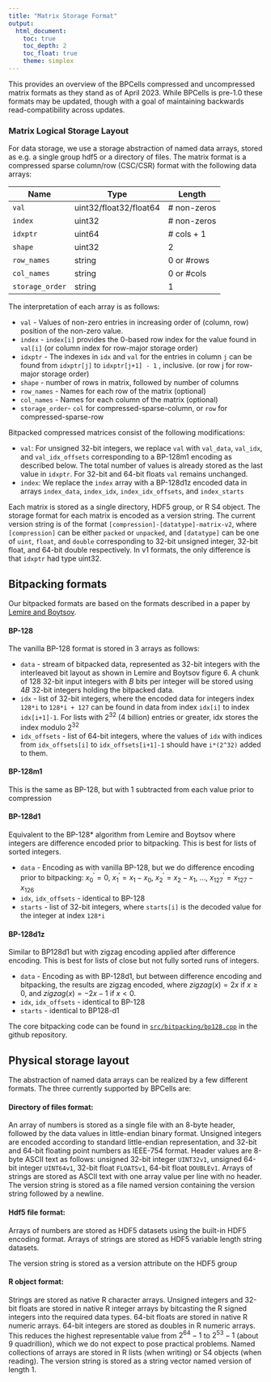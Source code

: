 ```yaml
---
title: "Matrix Storage Format"
output: 
  html_document:
    toc: true
    toc_depth: 2
    toc_float: true
    theme: simplex
---
```


This provides an overview of the BPCells compressed and uncompressed matrix
formats as they stand as of April 2023. While BPCells is pre-1.0 these formats
may be updated, though with a goal of maintaining backwards read-compatibility
across updates.

### Matrix Logical Storage Layout

For data storage, we use a storage abstraction of named data arrays, stored as
e.g. a single group hdf5 or a directory of files. The matrix format is a
compressed sparse column/row (CSC/CSR) format with the following data arrays:

| Name            | Type                   | Length      |
| --------------- | ---------------------- | ----------- |
| `val`           | uint32/float32/float64 | # non-zeros |
| `index`         | uint32                 | # non-zeros |
| `idxptr`        | uint64                 | # cols + 1  |
| `shape`         | uint32                 | 2           |
| `row_names`     | string                 | 0 or #rows  |
| `col_names`     | string                 | 0 or #cols  |
| `storage_order` | string                 | 1           |

The interpretation of each array is as follows:

- `val` - Values of non-zero entries in increasing order of (column, row)
  position of the non-zero value.
- `index` - `index[i]` provides the 0-based row index for the value found in
  `val[i]` (or column index for row-major storage order)
- `idxptr` - The indexes in `idx` and `val` for the entries in column `j` can be
  found from `idxptr[j]` to `idxptr[j+1] - 1` , inclusive. (or row j for
  row-major storage order)
- `shape` - number of rows in matrix, followed by number of columns 
- `row_names` - Names for each row of the matrix (optional) 
- `col_names` - Names for each column of the matrix (optional) 
- `storage_order`- `col` for compressed-sparse-column, or `row` for compressed-sparse-row 

Bitpacked compressed matrices consist of the following modifications:

- `val`: For unsigned 32-bit integers, we replace `val` with `val_data`,
  `val_idx`, and `val_idx_offsets` corresponding to a BP-128m1 encoding as
  described below. The total number of values is already stored as the last
  value in `idxptr`. For 32-bit and 64-bit floats `val` remains unchanged.
- `index`: We replace the `index` array with a BP-128d1z encoded data in arrays
  `index_data`, `index_idx`, `index_idx_offsets`, and `index_starts`

Each matrix is stored as a single directory, HDF5 group, or R S4 object. The
storage format for each matrix is encoded as a version string. The current
version string is of the format `[compression]-[datatype]-matrix-v2`, where
`[compression]` can be either `packed` or `unpacked`, and `[datatype]` can be
one of `uint`, `float`, and `double` corresponding to 32-bit unsigned integer,
32-bit float, and 64-bit double respectively. In v1 formats, the only difference
is that `idxptr` had type uint32.

## Bitpacking formats

Our bitpacked formats are based on the formats described in a paper by
[Lemire and Boytsov](https://arxiv.org/abs/1209.2137).

#### BP-128

The vanilla BP-128 format is stored in 3 arrays as follows:

- `data` - stream of bitpacked data, represented as 32-bit integers with the
  interleaved bit layout as shown in Lemire and Boytsov figure 6. A chunk of 128
  32-bit input integers with $B$ bits per integer will be stored using $4B$
  32-bit integers holding the bitpacked data.
- `idx` - list of 32-bit integers, where the encoded data for integers index
  `128*i` to `128*i + 127` can be found in data from index `idx[i]` to index
  `idx[i+1]-1`. For lists with $2^{32}$ (4 billion) entries or greater, idx
  stores the index modulo $2^{32}$
- `idx_offsets` - list of 64-bit integers, where the values of `idx` with
  indices from `idx_offsets[i]` to `idx_offsets[i+1]-1` should have `i*(2^32)`
  added to them.

#### BP-128m1

This is the same as BP-128, but with 1 subtracted from each value prior to compression

#### BP-128d1

Equivalent to the BP-128* algorithm from Lemire and Boytsov where integers are
difference encoded prior to bitpacking. This is best for lists of sorted
integers.

-  `data` - Encoding as with vanilla BP-128, but we do difference encoding prior
   to bitpacking: $x_{0}^{\prime}=0$, $x_{1}^{\prime}=x_{1}-x_{0}$,
   $x_{2}^{\prime}=x_{2}-x_{1}$, ..., $x_{127}^{\prime}=x_{127}-x_{126}$
- `idx`, `idx_offsets` - identical to BP-128
- `starts` - list of 32-bit integers, where `starts[i]` is the decoded value for the integer at index `128*i`

#### BP-128d1z

Similar to BP128d1 but with zigzag encoding applied after difference encoding.
This is best for lists of close but not fully sorted runs of integers.

- `data` - Encoding as with BP-128d1, but between difference encoding and
  bitpacking, the results are zigzag encoded, where $zigzag(x)=2x$ if $x\geq0$,
  and $zigzag(x)=-2x-1$ if $x<0$.
- `idx`, `idx_offsets` - identical to BP-128
- `starts` - identical to BP128-d1

 The core bitpacking code can be found in [`src/bitpacking/bp128.cpp`](https://github.com/bnprks/BPCells/blob/main/src/bitpacking/bp128.cpp) in the github repository.



## Physical storage layout

The abstraction of named data arrays can be realized by a few different formats.
The three currently supported by BPCells are:

#### Directory of files format:

An array of numbers is stored as a single file with an 8-byte header, followed
by the data values in little-endian binary format. Unsigned integers are encoded
according to standard little-endian representation, and 32-bit and 64-bit
floating point numbers as IEEE-754 format. Header values are 8-byte ASCII text
as follows: unsigned 32-bit integer `UINT32v1`, unsigned 64-bit integer
`UINT64v1`, 32-bit float `FLOATSv1`, 64-bit float `DOUBLEv1`. Arrays of strings
are stored as ASCII text with one array value per line with no header. The
version string is stored as a file named version containing the version string
followed by a newline.

#### Hdf5 file format:

Arrays of numbers are stored as HDF5 datasets using the built-in HDF5 encoding
format. Arrays of strings are stored as HDF5 variable length string datasets.

The version string is stored as a version attribute on the HDF5 group

#### R object format:

Strings are stored as native R character arrays. Unsigned integers and 32-bit
floats are stored in native R integer arrays by bitcasting the R signed integers
into the required data types. 64-bit floats are stored in native R numeric
arrays. 64-bit integers are stored as doubles in R numeric arrays. This reduces
the highest representable value from $2^{64}-1$ to $2^{53}-1$ (about 9
quadrillion), which we do not expect to pose practical problems. Named
collections of arrays are stored in R lists (when writing) or S4 objects (when
reading). The version string is stored as a string vector named version of
length 1.